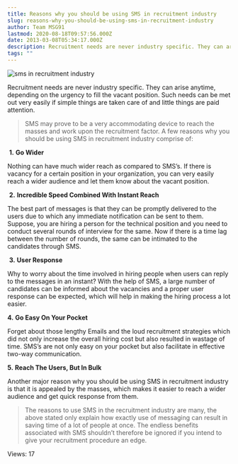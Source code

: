 ```yaml
---
title: Reasons why you should be using SMS in recruitment industry
slug: reasons-why-you-should-be-using-sms-in-recruitment-industry
author: Team MSG91
lastmod: 2020-08-18T09:57:56.000Z
date: 2013-03-08T05:34:17.000Z
description: Recruitment needs are never industry specific. They can arise anytime, depending on the urgency to fill the vacant position. Such needs can be met out very easily if simple things are taken care of and little things are paid attention.
tags: ""
---
```


![sms in recruitment industry](https://images-msg91.s3.ap-south-1.amazonaws.com/content/images/wordpress/2013/03/Reasons-why-you-should-be-using-SMS-in-recruitment-industry.jpg)


Recruitment needs are never industry specific. They can arise anytime, depending on the urgency to fill the vacant position. Such needs can be met out very easily if simple things are taken care of and little things are paid attention.



> 
> SMS may prove to be a very accommodating device to reach the masses and work upon the recruitment factor. A few reasons why you should be using SMS in recruitment industry comprise of:
> 
> 
> 


 **1.** **Go Wider**


Nothing can have much wider reach as compared to SMS’s. If there is vacancy for a certain position in your organization, you can very easily reach a wider audience and let them know about the vacant position.


 **2.** **Incredible Speed Combined With Instant Reach**


The best part of messages is that they can be promptly delivered to the users due to which any immediate notification can be sent to them. Suppose, you are hiring a person for the technical position and you need to conduct several rounds of interview for the same. Now if there is a time lag between the number of rounds, the same can be intimated to the candidates through SMS.


 **3.** **User Response**


Why to worry about the time involved in hiring people when users can reply to the messages in an instant? With the help of SMS, a large number of candidates can be informed about the vacancies and a proper user response can be expected, which will help in making the hiring process a lot easier.


**4.** **Go Easy On Your Pocket**


Forget about those lengthy Emails and the loud recruitment strategies which did not only increase the overall hiring cost but also resulted in wastage of time. SMS’s are not only easy on your pocket but also facilitate in effective two-way communication.


**5.** **Reach The Users, But In Bulk** 


Another major reason why you should be using SMS in recruitment industry is that it is appealed by the masses, which makes it easier to reach a wider audience and get quick response from them.



> The reasons to use SMS in the recruitment industry are many, the above stated only explain how exactly use of messaging can result in saving time of a lot of people at once. The endless benefits associated with SMS shouldn’t therefore be ignored if you intend to give your recruitment procedure an edge.
> 
> 


 Views: 17


